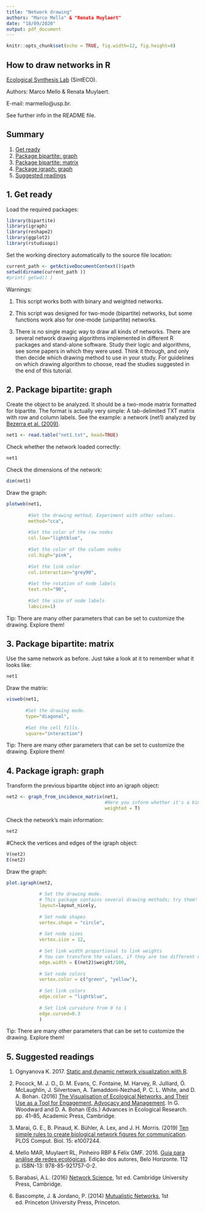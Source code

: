 ```yaml
---
title: "Network drawing"
authors: "Marco Mello" & "Renata Muylaert"
date: "18/09/2020"
output: pdf_document
---
```


```r
knitr::opts_chunk$set(echo = TRUE, fig.width=12, fig.height=8)
```


## How to draw networks in R

[Ecological Synthesis Lab](https://marcomellolab.wordpress.com) (SintECO).

Authors: Marco Mello & Renata Muylaert.

E-mail: marmello@usp.br. 

See further info in the README file.


## Summary

1. [Get ready](#ready)
2. [Package bipartite: graph](#bipgraph)
3. [Package bipartite: matrix](#bipmatrix)
4. [Package igraph: graph](#igraph)
5. [Suggested readings](#readings)


## 1. Get ready {#ready}

Load the required packages:

```r
library(bipartite)
library(igraph)
library(reshape2)
library(ggplot2)
library(rstudioapi)
```


Set the working directory automatically to the source file location:

```r
current_path <- getActiveDocumentContext()$path 
setwd(dirname(current_path ))
#print( getwd() )
```


Warnings: 

1. This script works both with binary and weighted networks.

2. This script was designed for two-mode (bipartite) networks, but some functions work also for one-mode (unipartite) networks.

3. There is no single magic way to draw all kinds of networks. There are several network drawing algorithms implemented in different R packages and stand-alone software. Study their logic and algorithms, see some papers in which they were used. Think it through, and only then decide which drawing method to use in your study. For guidelines on which drawing algorithm to choose, read the studies suggested in the end of this tutorial.


## 2. Package bipartite: graph {#bipgraph}

Create the object to be analyzed. It should be a two-mode matrix formatted for bipartite. The format is actually very simple: A tab-delimited TXT matrix with row and column labels. See the example: a network (net1) analyzed by [Bezerra et al. (2009)](http://dx.doi.org/10.1111/j.1365-2656.2009.01567.x).

```r
net1 <- read.table("net1.txt", head=TRUE)
```


Check whether the network loaded correctly:

```r
net1
```


Check the dimensions of the network:

```r
dim(net1)
```


Draw the graph:

```r
plotweb(net1, 
        
        #Set the drawing method. Experiment with other values.
        method="cca", 
        
        #Set the color of the row nodes
        col.low="lightblue",
        
        #Set the color of the column nodes
        col.high="pink", 
        
        #Set the link color
        col.interaction="grey90", 
        
        #Set the rotation of node labels
        text.rot="90", 
        
        #Set the size of node labels
        labsize=1)
```

Tip: There are many other parameters that can be set to customize the drawing. Explore them!


## 3. Package bipartite: matrix {#bipmatrix}

Use the same network as before. Just take a look at it to remember what it looks like:

```r
net1
```

Draw the matrix:

```r
visweb(net1, 
       
       #Set the drawing mode.
       type="diagonal",
       
       #Set the cell fills.
       square="interaction")
```

Tip: There are many other parameters that can be set to customize the drawing. Explore them!


## 4. Package igraph: graph {#igraph}

Transform the previous bipartite object into an igraph object:

```r
net2 <- graph_from_incidence_matrix(net1,
                                    #Here you inform whether it's a binary or weighted network.
                                    weighted = T) 
```

Check the network's main information:

```r
net2
```


#Check the vertices and edges of the igraph object:

```r
V(net2)
E(net2)
```


Draw the graph:

```r

plot.igraph(net2,
            
            # Set the drawing mode.
            # This package contains several drawing methods; try them!
            layout=layout_nicely,
            
            # Set node shapes
            vertex.shape = "circle",
            
            # Set node sizes
            vertex.size = 12,
            
            # Set link width proportional to link weights
            # You can transform the values, if they are too different or too large
            edge.width = E(net2)$weight/100,
            
            # Set node colors
            vertex.color = c("green", "yellow"),
            
            # Set link colors
            edge.color = "lightblue",
            
            # Set link curvature from 0 to 1
            edge.curved=0.3
            )
```

Tip: There are many other parameters that can be set to customize the drawing. Explore them!


## 5. Suggested readings {#readings}

1. Ognyanova K. 2017. [Static and dynamic network visualization with R](http://kateto.net/network-visualization).

2. Pocock, M. J. O., D. M. Evans, C. Fontaine, M. Harvey, R. Julliard, Ó. McLaughlin, J. Silvertown, A. Tamaddoni-Nezhad, P. C. L. White, and D. A. Bohan. (2016) [The Visualisation of Ecological Networks, and Their Use as a Tool for Engagement, Advocacy and Management](http://linkinghub.elsevier.com/retrieve/pii/S0065250415000355). In G. Woodward and D. A. Bohan (Eds.) Advances in Ecological Research. pp. 41–85, Academic Press, Cambridge.

3. Marai, G. E., B. Pinaud, K. Bühler, A. Lex, and J. H. Morris. (2019) [Ten simple rules to create biological network figures for communication](https://doi.org/10.1371/journal.pcbi.1007244). PLOS Comput. Biol. 15: e1007244.

4. Mello MAR, Muylaert RL, Pinheiro RBP & Félix GMF. 2016. [Guia para análise de redes ecológicas](https://marcomellolab.wordpress.com/software/). Edição dos autores, Belo Horizonte. 112 p. ISBN-13: 978-85-921757-0-2.

5. Barabasi, A.L. (2016) [Network Science](http://barabasi.com/networksciencebook/), 1st ed. Cambridge University Press, Cambridge.

6. Bascompte, J. & Jordano, P. (2014) [Mutualistic Networks](https://amzn.to/2FLwhto), 1st ed. Princeton University Press, Princeton.
